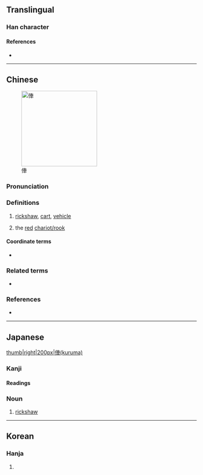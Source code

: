 {{also|伡}}
{{character info}}
==Translingual==

===Han character===
{{Han char|rn=9|rad=人|as=07|sn=9|four=2520.6|canj=OJWJ|ids=⿰亻車}}

====References====
* {{Han ref|kx=0106.041|dkj=00720|dj=0225.100|hdz=10157.010|uh=4FE5|ud=20453}}

----

==Chinese==
{{zh-forms|s=伡}}
[[File:Xiangqi Chariot.png|200px|thumb|right|俥]]

===Pronunciation===
{{zh-pron
|m=chē,jū
|c=ce1,geoi1
|mc=
|oc=
|ma=
|cat=n
}}

===Definitions===
{{zh-hanzi}}

# [[rickshaw]], [[cart]], [[vehicle]]
# {{lb|zh|Chinese chess}} the [[red]] [[w:Chinese_chess#Chariot.2FRook|chariot/rook]]

====Coordinate terms====
* {{list:Chinese chess pieces/zh}}

===Related terms===
* {{zh-l|車}}

===References===
* {{pedialite|xiangqi}}

{{zh-cat|Vehicles}}

----

==Japanese==
[[file:JapaneseRickshaw.jpg|thumb|right|200px|俥(kuruma)]]

===Kanji===
{{ja-kanji|grade=|rs=人07}}

====Readings====
{{ja-readings
|kanyoon=しゃ
|kun=くるま-}}

===Noun===
{{ja-noun|くるま}}

# [[rickshaw]]

----

==Korean==

===Hanja===
{{ko-hanja|거}}

# {{rfdef|ko|sort=人07}}